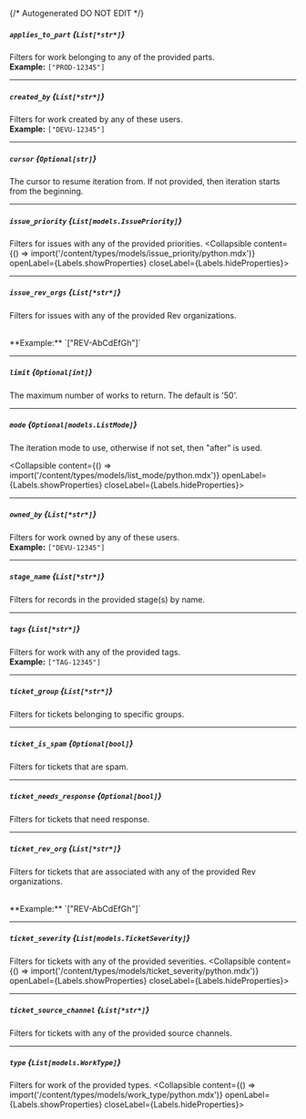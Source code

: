 {/* Autogenerated DO NOT EDIT  */}

##### `applies_to_part` *{`List[*str*]`}*
Filters for work belonging to any of the provided parts.
<br/>
**Example:** `["PROD-12345"]`

---
##### `created_by` *{`List[*str*]`}*
Filters for work created by any of these users.
<br/>
**Example:** `["DEVU-12345"]`

---
##### `cursor` *{`Optional[str]`}*
The cursor to resume iteration from. If not provided, then iteration
starts from the beginning.


---
##### `issue_priority` *{`List[models.IssuePriority]`}*
Filters for issues with any of the provided priorities.
<Collapsible content={() => import('/content/types/models/issue_priority/python.mdx')} openLabel={Labels.showProperties} closeLabel={Labels.hideProperties}>
</Collapsible>

---
##### `issue_rev_orgs` *{`List[*str*]`}*
Filters for issues with any of the provided Rev organizations.

<br/>
**Example:** `["REV-AbCdEfGh"]`

---
##### `limit` *{`Optional[int]`}*
The maximum number of works to return. The default is '50'.


---
##### `mode` *{`Optional[models.ListMode]`}*
The iteration mode to use, otherwise if not set, then "after" is
used.

<Collapsible content={() => import('/content/types/models/list_mode/python.mdx')} openLabel={Labels.showProperties} closeLabel={Labels.hideProperties}>
</Collapsible>

---
##### `owned_by` *{`List[*str*]`}*
Filters for work owned by any of these users.
<br/>
**Example:** `["DEVU-12345"]`

---
##### `stage_name` *{`List[*str*]`}*
Filters for records in the provided stage(s) by name.

---
##### `tags` *{`List[*str*]`}*
Filters for work with any of the provided tags.
<br/>
**Example:** `["TAG-12345"]`

---
##### `ticket_group` *{`List[*str*]`}*
Filters for tickets belonging to specific groups.

---
##### `ticket_is_spam` *{`Optional[bool]`}*
Filters for tickets that are spam.

---
##### `ticket_needs_response` *{`Optional[bool]`}*
Filters for tickets that need response.

---
##### `ticket_rev_org` *{`List[*str*]`}*
Filters for tickets that are associated with any of the provided Rev
organizations.

<br/>
**Example:** `["REV-AbCdEfGh"]`

---
##### `ticket_severity` *{`List[models.TicketSeverity]`}*
Filters for tickets with any of the provided severities.
<Collapsible content={() => import('/content/types/models/ticket_severity/python.mdx')} openLabel={Labels.showProperties} closeLabel={Labels.hideProperties}>
</Collapsible>

---
##### `ticket_source_channel` *{`List[*str*]`}*
Filters for tickets with any of the provided source channels.


---
##### `type` *{`List[models.WorkType]`}*
Filters for work of the provided types.
<Collapsible content={() => import('/content/types/models/work_type/python.mdx')} openLabel={Labels.showProperties} closeLabel={Labels.hideProperties}>
</Collapsible>


